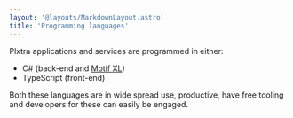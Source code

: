 ```yaml
---
layout: '@layouts/MarkdownLayout.astro'
title: 'Programming languages'
---
```


Plxtra applications and services are programmed in either:
* C# (back-end and [Motif XL](../front-ends/motif-xl))
* TypeScript (front-end)

Both these languages are in wide spread use, productive, have free tooling and developers for these can easily be engaged.